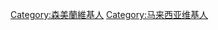 {{Topicon
|image=Coat of arms of Negeri Sembilan.svg
|size=25px
|alt=这位用户是森美兰人
|link=分类:森美蘭維基人
}}
{{Userbox
  |border-c = black
  |border-s = 1
  |id-c     = white
  |id-s     = 9
  |id-fc    = #ffffff
  |info-s   = 9
  |info-fc  = #000000
  |info-c   = #ffffff
  |id       = [[File:Flag_of_Negeri_Sembilan.svg|80px]]
  |info     = '''這名用戶是[[森美蘭|<span style= color:#FF0000>森美蘭</span>]]人。'''
}}

[[Category:森美蘭維基人]]
[[Category:马来西亚维基人]]